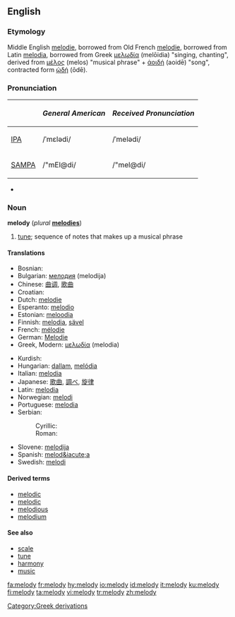 {{see|Melody}}
==English==

===Etymology===
Middle English [[melodie]], borrowed from Old French [[melodie]], borrowed from Latin [[melodia]], borrowed from Greek [[μελῳδία]] (melōidia) "singing, chanting", derived from [[μέλος]] (melos) "musical phrase" + [[ἀοιδή]] (aoidē)  "song", contracted form [[ᾠδή]] (ōdē).

===Pronunciation===
{| border=1 cellpadding=5
! !! ''General American'' !! ''Received Pronunciation''
|-
| [[w:IPA|IPA]] || /ˈmɛlədi/ || /ˈmelədi/
|-
| [[w:SAMPA|SAMPA]] || /"mEl@di/ || /"mel@di/
|}
*{{audio|en-us-melody.ogg|Audio (US)}}

===Noun===
'''melody''' (''plural'' '''[[melodies]]''')

# [[tune]]; sequence of notes that makes up a musical phrase

====Translations====
{{top}}
*Bosnian: {{t|bs|melodija|f}}
*Bulgarian: [[мелодия]] (melodija) {{f}}
*Chinese: [[曲调]], [[歌曲]]
*Croatian: {{t|hr|melodija|f}}
*Dutch: [[melodie]] {{f}}
*Esperanto: [[melodio]]
*Estonian: [[meloodia]]
*Finnish: [[melodia]], [[sävel]]
*French: [[mélodie]] {{f}}
*German: [[Melodie]] {{f}}
*Greek, Modern: [[μελωδία]] (melodia)
{{mid}}
*Kurdish: {{KUchar|[[ئاواز]]}}
*Hungarian: [[dallam]], [[melódia]]
*Italian: [[melodia]] {{f}}
*Japanese: [[歌曲]], [[調べ]], [[旋律]]
*Latin: [[melodia]]
*Norwegian: [[melodi]] {{m}}
*Portuguese: [[melodia]] {{f}}
*Serbian:
*:Cyrillic: {{t|sr|мелодија|f}}
*:Roman: {{t|sr|melodija|f}}
*Slovene: [[melodija]] {{f}}
*Spanish: [[melod&iacute;a]] {{f}}
*Swedish: [[melodi]] {{c}}
{{bottom}}

====Derived terms====
*[[melodic]]
*[[melodic]]
*[[melodious]]
*[[melodium]]<!-- possibly a trade name -->

====See also====
*[[scale]]
*[[tune]]
*[[harmony]]
*[[music]]

[[Category:Greek derivations]]

[[fa:melody]]
[[fr:melody]]
[[hy:melody]]
[[io:melody]]
[[id:melody]]
[[it:melody]]
[[ku:melody]]
[[fi:melody]]
[[ta:melody]]
[[vi:melody]]
[[tr:melody]]
[[zh:melody]]